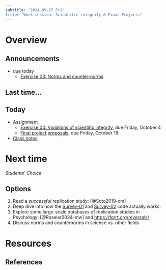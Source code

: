 ```yaml
---
subtitle: "2024-09-27 Fri"
title: "Work session: Scientific integrity & Final Projects"
---
```


# Overview

## Announcements

- [due today]{.orange_due}
    - [Exercise 03: Norms and counter-norms](../exercises/ex03-norms-counternorms.qmd) 
    
## Last time...

## Today

- [Assignment]{.green_assigned}
    - [Exercise 04: Violations of scientific integrity](../exercises/ex04-scientific-integrity.qmd), [due Friday, October 4]{.orange_due}
    - [Final project proposals](../exercises/final-project.qmd), [due Friday, October 18]{.orange_due}.
- [Class notes](wk05-2024-09-27-work-integrity.qmd)

# Next time

*Students' Choice*

## Options

1. Read a *successful* replication study: [@Soto2019-cm]
2. Deep dive into how the [Survey-01](../surveys/survey-01.qmd) and [Survey-02](../surveys/survey-02.qmd) code actually works.
3. Explore some large-scale databases of replication studies in Psychology: [@Roseler2024-mw] and <https://forrt.org/reversals/>
4. Discuss norms and counternorms in science vs. other fields

# Resources

## References